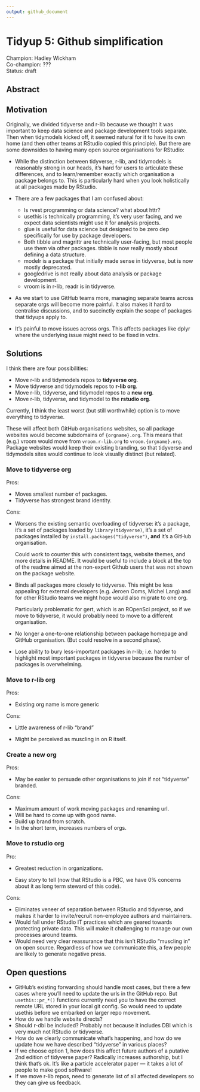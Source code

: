 ```yaml
---
output: github_document
---
```


# Tidyup 5: Github simplification

Champion: Hadley Wickham  
Co-champion: ???  
Status: draft

## Abstract

## Motivation

Originally, we divided tidyverse and r-lib because we thought it was important to keep data science and package development tools separate.
Then when tidymodels kicked off, it seemed natural for it to have its own home (and then other teams at RStudio copied this principle).
But there are some downsides to having many open source organisations for RStudio:

-   While the distinction between tidyverse, r-lib, and tidymodels is reasonably strong in our heads, it's hard for users to articulate these differences, and to learn/remember exactly which organisation a package belongs to.
    This is particularly hard when you look holistically at all packages made by RStudio.

-   There are a few packages that I am confused about:

    -   Is rvest programming or data science? what about httr?
    -   usethis is technically programming, it's very user facing, and we expect data scientists might use it for analysis projects.
    -   glue is useful for data science but designed to be zero dep specifically for use by package developers.
    -   Both tibble and magrittr are technically user-facing, but most people use them via other packages. tibble is now really mostly about defining a data structure.
    -   modelr is a package that initially made sense in tidyverse, but is now mostly deprecated.
    -   googledrive is not really about data analysis or package development.
    -   vroom is in r-lib, readr is in tidyverse.

-   As we start to use GitHub teams more, managing separate teams across separate orgs will become more painful.
    It also makes it hard to centralise discussions, and to succinctly explain the scope of packages that tidyups apply to.

-   It's painful to move issues across orgs.
    This affects packages like dplyr where the underlying issue might need to be fixed in vctrs.

## Solutions

I think there are four possibilities:

-   Move r-lib and tidymodels repos to **tidyverse org**.
-   Move tidyverse and tidymodels repos to **r-lib org**.
-   Move r-lib, tidyverse, and tidymodel repos to a **new org**.
-   Move r-lib, tidyverse, and tidymodel to the **rstudio org**.

Currently, I think the least worst (but still worthwhile) option is to move everything to tidyverse.

These will affect both GitHub organisations websites, so all package websites would become subdomains of `{orgname}.org`.
This means that (e.g.) vroom would move from `vroom.r-lib.org` to `vroom.{orgname}.org`.
Package websites would keep their existing branding, so that tidyverse and tidymodels sites would continue to look visually distinct (but related).

### Move to tidyverse org

Pros:

-   Moves smallest number of packages.
-   Tidyverse has strongest brand identity.

Cons:

-   Worsens the existing semantic overloading of tidyverse: it's a package, it's a set of packages loaded by `library(tidyverse)`, it's a set of packages installed by `install.packages("tidyverse")`, **and** it's a GitHub organisation.

    Could work to counter this with consistent tags, website themes, and more details in README.
    It would be useful to include a block at the top of the readme aimed at the non-expert Github users that was not shown on the package website.

-   Binds all packages more closely to tidyverse.
    This might be less appealing for external developers (e.g. Jeroen Ooms, Michel Lang) and for other RStudio teams we might hope would also migrate to one org.

    Particularly problematic for gert, which is an ROpenSci project, so if we move to tidyverse, it would probably need to move to a different organisation.

-   No longer a one-to-one relationship between package homepage and GitHub organisation.
    (But could resolve in a second phase).

-   Lose ability to bury less-important packages in r-lib; i.e. harder to highlight most important packages in tidyverse because the number of packages is overwhelming.

### Move to r-lib org

Pros:

-   Existing org name is more generic

Cons:

-   Little awareness of r-lib "brand"

-   Might be perceived as muscling in on R itself.

### Create a new org

Pros:

-   May be easier to persuade other organisations to join if not "tidyverse" branded.

Cons:

-   Maximum amount of work moving packages and renaming url.
-   Will be hard to come up with good name.
-   Build up brand from scratch.
-   In the short term, increases numbers of orgs.

### Move to rstudio org

Pro:

-   Greatest reduction in organizations.

-   Easy story to tell (now that RStudio is a PBC, we have 0% concerns about it as long term steward of this code).

Cons:

-   Eliminates veneer of separation between RStudio and tidyverse, and makes it harder to invite/recruit non-employee authors and maintainers.
-   Would fall under RStudio IT practices which are geared towards protecting private data. This will make it challenging to manage our own processes around teams.
-   Would need very clear reassurance that this isn't RStudio "muscling in" on open source. Regardless of how we communicate this, a few people are likely to generate negative press.

## Open questions

-   GitHub's existing forwarding should handle most cases, but there a few cases where you'll need to update the urls in the GitHub repo. But `usethis::pr_*()` functions currently need you to have the correct remote URL stored in your local git config. So would need to update usethis before we embarked on larger repo movement.
-   How do we handle website directs?
-   Should r-dbi be included? Probably not because it includes DBI which is very much not RStudio or tidyverse.
-   How do we clearly communicate what's happening, and how do we update how we have described "tidyverse" in various places?
-   If we choose option 1, how does this affect future authors of a putative 2nd edition of tidyverse paper? Radically increases authorship, but I think that's ok. It's like a particle accelerator paper — it takes a lot of people to make good software!
-   If we move r-lib repos, need to generate list of all affected developers so they can give us feedback.
